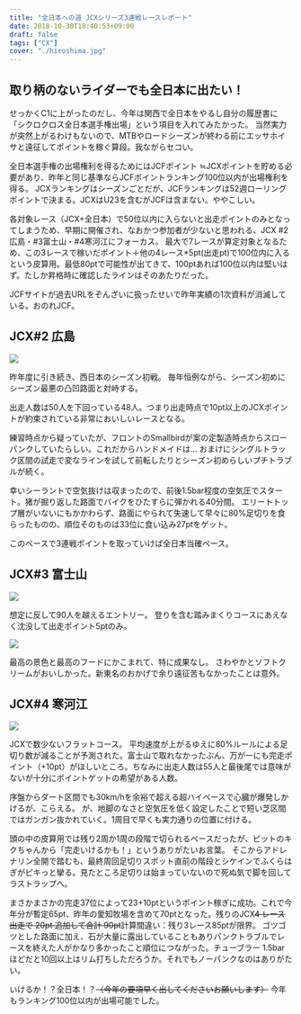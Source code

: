 ---
title: "全日本への道 JCXシリーズ3連戦レースレポート"
date: 2018-10-30T18:40:53+09:00
draft: false
tags: ["CX"]
cover: "./hiroshima.jpg"
---

## 取り柄のないライダーでも全日本に出たい！

せっかくC1に上がったのだし、今年は関西で全日本をやるし自分の履歴書に「シクロクロス全日本選手権出場」という項目を入れてみたかった。
当然実力が突然上がるわけもないので、MTBやロードシーズンが終わる前にエッサホイサと遠征してポイントを稼ぐ算段。我ながらセコい。

全日本選手権の出場権利を得るためにはJCFポイント ≒JCXポイントを貯める必要があり、昨年と同じ基準ならJCFポイントランキング100位以内が出場権利を得る。
JCXランキングはシーズンごとだが、JCFランキングは52週ローリングポイントで決まる。JCXはU23を含むがJCFは含まない。ややこしい。

各対象レース（JCX+全日本）で50位以内に入らないと出走ポイントのみとなってしまうため、早期に開催され、なおかつ参加者が少ないと思われる、JCX #2広島・#3富士山・#4寒河江にフォーカス。
最大で7レースが算定対象となるため、この3レースで稼いだポイント＋他の4レース\*5pt(出走pt)で100位内に入るという皮算用。最低80ptで可能性が出てきて、100ptあれば100位以内は堅いはず。たしか昇格時に確認したラインはそのあたりだった。

JCFサイトが過去URLをぞんざいに扱ったせいで昨年実績の1次資料が消滅している。おのれJCF。

## JCX#2 広島

![ ](./hiroshima.jpg)

昨年度に引き続き、西日本のシーズン初戦。
毎年恒例ながら、シーズン初めにシーズン最悪の凸凹路面と対峙する。

出走人数は50人を下回っている48人。つまり出走時点で10pt以上のJCXポイントが約束されている非常においしいレースとなる。

練習時点から疑っていたが、フロントのSmallbirdが案の定製造時点からスローパンクしていたらしい。これだからハンドメイドは…
おまけにシングルトラック区間の試走で変なラインを試して前転したりとシーズン初めらしいプチトラブルが続く。

幸いシーラントで空気抜けは収まったので、前後1.5bar程度の空気圧でスタート。猪が掘り返した路面でバイクをひたすらに弾かれる40分間。
エリートトップ層がいないにもかかわらず、路面にやられて失速して早々に80%足切りを食らったものの、順位そのものは33位に食い込み27ptをゲット。

このペースで3連戦ポイントを取っていけば全日本当確ペース。

## JCX#3 富士山

![ ](./fuji.jpg)

想定に反して90人を越えるエントリー。
登りを含む踏みまくりコースにあえなく沈没して出走ポイント5ptのみ。

![ ](./DSC_1705.jpg)

最高の景色と最高のフードにかこまれて、特に成果なし。
さわやかとソフトクリームがおいしかった。新東名のおかげで余り遠征苦もなかったことは意外。

## JCX#4 寒河江

![ ](./DSC_1733.jpg)

JCXで数少ないフラットコース。
平均速度が上がるゆえに80%ルールによる足切り数が減ることが予測された。富士山で取れなかったぶん、万が一にも完走ポイント（+10pt）がほしいところ。ちなみに出走人数は55人と最後尾では意味がないが十分にポイントゲットの希望がある人数。

序盤からダート区間でも30km/hを余裕で超える超ハイペースで心臓が爆発しかけるが、こらえる。
が、地脚のなさと空気圧を低く設定したことで短い芝区間ではガンガン抜かれていく。1周目で早くも実力通りの位置に付ける。

頭の中の皮算用では残り2周か1周の段階で切られるペースだったが、ピットのキクちゃんから「完走いけるかも！」というありがたいお言葉。
そこからアドレナリン全開で踏むも、最終周回足切りスポット直前の階段とシケインでふくらはぎがピキっと攣る。見たところ足切りは始まっていないので死ぬ気で脚を回してラストラップへ。

まさかまさかの完走37位によって23+10ptというポイント稼ぎに成功。これで今年分が暫定65pt、昨年の愛知牧場を含めて70ptとなった。残りのJCX~~4 レース出走で 20pt 追加して合計 90pt~~計算間違い：残り3レース85ptが限界。
ゴツゴツとした路面に加え、石が大量に露出していることもありパンクトラブルでレースを終えた人がかなり多かったこと順位につながった。チューブラー 1.5barほどだと10回以上はリム打ちしただろうか。それでもノーパンクなのはありがたい。

いけるか！？全日本！？~~（今年の要項早く出してくださいお願いします）~~
今年もランキング100位以内が出場可能でした。

<Amzn asin="B0060GI8DE">
